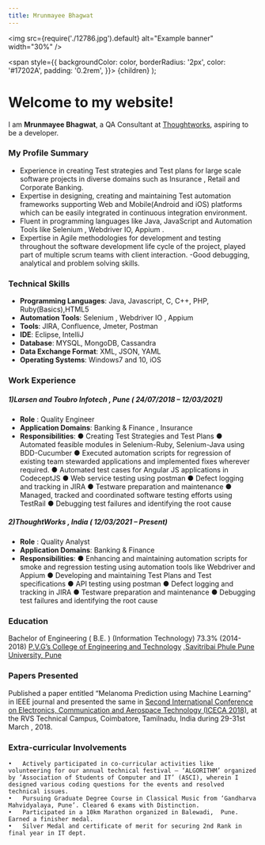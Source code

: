 ```yaml
---
title: Mrunmayee Bhagwat
---
```



<img
  src={require('./12786.jpg').default}
  alt="Example banner"
  width="30%"
/>


  <span
    style={{
      backgroundColor: color,
      borderRadius: '2px',
      color: '#17202A',
      padding: '0.2rem',
    }}>
    {children}
  </span>
);



# Welcome to my website!

I am **Mrunmayee Bhagwat**, a QA Consultant at [Thoughtworks][org], aspiring to be a developer.

### <Highlight color="#33e7ff">My Profile Summary</Highlight>

- Experience in creating Test strategies and Test plans for large scale software projects in diverse domains such as Insurance , Retail and Corporate Banking.
- Expertise in designing, creating and maintaining Test automation frameworks supporting Web and Mobile(Android and iOS) platforms which can be easily integrated in continuous integration environment.
- Fluent in programming languages like Java, JavaScript and Automation Tools like Selenium , Webdriver IO, Appium .
- Expertise in Agile methodologies for development and testing throughout the software development life cycle of the project, played part of multiple scrum teams with client interaction.
-Good debugging, analytical and problem solving skills.

### <Highlight color="#33e7ff">Technical Skills</Highlight>


- **Programming Languages**:  Java, Javascript, C, C++, PHP, Ruby(Basics),HTML5
- **Automation Tools**: Selenium , Webdriver IO , Appium
- **Tools**:  JIRA, Confluence, Jmeter, Postman
- **IDE**:  Eclipse, IntelliJ
- **Database**:  MYSQL, MongoDB, Cassandra
- **Data Exchange Format**:  XML, JSON, YAML
- **Operating Systems**:  Windows7 and 10, iOS

### <Highlight color="#33e7ff">Work Experience</Highlight>

##### <Highlight color="#33e7ff">1)Larsen and Toubro Infotech , Pune   ( 24/07/2018 – 12/03/2021)</Highlight>
- **Role** : Quality Engineer
- **Application Domains**: Banking & Finance , Insurance
- **Responsibilities**:
● Creating Test Strategies and Test Plans
● Automated feasible modules in Selenium-Ruby, Selenium-Java using BDD-Cucumber
● Executed automation scripts for regression of existing team stewarded applications and implemented fixes wherever required.
● Automated test cases for Angular JS applications in CodeceptJS
● Web service testing using postman
● Defect logging and tracking in JIRA
● Testware preparation and maintenance
● Managed, tracked and coordinated software testing efforts using TestRail
● Debugging test failures and identifying the root cause

##### <Highlight color="#33e7ff">2)ThoughtWorks , India   ( 12/03/2021 – Present)</Highlight>
- **Role** : Quality Analyst
- **Application Domains**: Banking & Finance
- **Responsibilities**:
● Enhancing and maintaining automation scripts for smoke and regression testing using automation tools like Webdriver and Appium
● Developing and maintaining Test Plans and Test specifications
● API  testing using postman
● Defect logging and tracking in JIRA
● Testware preparation and maintenance
●  Debugging test failures and identifying the root cause

### <Highlight color="#33e7ff"> Education </Highlight>
Bachelor of Engineering ( B.E. ) (Information Technology)  73.3% (2014-2018)
[P.V.G’s College of Engineering and Technology][college] ,[Savitribai Phule Pune University, Pune][university]

### <Highlight color="#33e7ff"> Papers Presented </Highlight>
Published a paper entitled “Melanoma Prediction using Machine Learning” in IEEE journal and presented the same in [Second International Conference on Electronics, Communication and Aerospace Technology (ICECA 2018)][IEEE], at the RVS Technical Campus, Coimbatore, Tamilnadu, India during 29-31st March , 2018.

### <Highlight color="#33e7ff"> Extra-curricular Involvements </Highlight>
	•	Actively participated in co-curricular activities like volunteering for our annual technical festival – ‘ALGORITHM’ organized by ’Association of Students of Computer and IT’ (ASCI), wherein I designed various coding questions for the events and resolved technical issues.
	•	Pursuing Graduate Degree Course in Classical Music from ‘Gandharva Mahvidyalaya, Pune’. Cleared 6 exams with Distinction.
	•	Participated in a 10km Marathon organized in Balewadi,  Pune. Earned a finisher medal.
	•	Silver Medal and certificate of merit for securing 2nd Rank in final year in IT dept.

[github]: https://github.com/WasiqB
[linkedin]: https://www.linkedin.com/in/wasiqbhamla
[so]: https://stackoverflow.com/users/5320558/wasiq-bhamla
[project]: /projects
[blog]: /blog/
[org]: https://www.thoughtworks.com/
[college]: https://www.pvgcoet.ac.in/
[university]: http://www.unipune.ac.in/
[IEEE]: http://toc.proceedings.com/41134webtoc.pdf
[Music]: https://abgmvm.org/